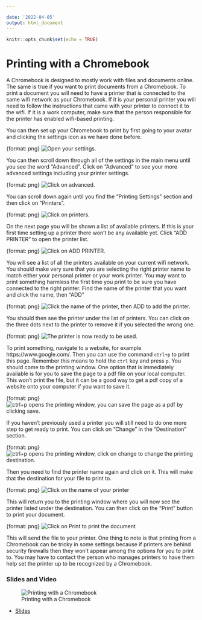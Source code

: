 ```yaml
---

date: '2022-04-05'
output: html_document
---
```


```r
knitr::opts_chunk$set(echo = TRUE)
```

# Printing with a Chromebook

A Chromebook is designed to mostly work with files and documents online. The same is true if you want to print documents from a Chromebook. To print a document you will need to have a printer that is connected to the same wifi network as your Chromebook. If it is your personal printer you will need to follow the instructions that came with your printer to connect it to the wifi. If it is a work computer, make sure that the person responsible for the printer has enabled wifi-based printing.

You can then set up your Chromebook to print by first going to your avatar and clicking the settings icon as we have done before.

{format: png}
![Open your settings.](https://docs.google.com/presentation/d/1KxH-cciEQAyyHcngpzw_4n-vQkznmBsvi6QhS5RBOwg/export/png?id=1KxH-cciEQAyyHcngpzw_4n-vQkznmBsvi6QhS5RBOwg&pageid=g3b1980cd70_0_123)

You can then scroll down through all of the settings in the main menu until you see the word "Advanced". Click on "Advanced" to see your more advanced settings including your printer settings.


{format: png}
![Click on advanced.](https://docs.google.com/presentation/d/1KxH-cciEQAyyHcngpzw_4n-vQkznmBsvi6QhS5RBOwg/export/png?id=1KxH-cciEQAyyHcngpzw_4n-vQkznmBsvi6QhS5RBOwg&pageid=g3b1980cd70_0_82)


You can scroll down again until you find the "Printing Settings" section and then click on "Printers".


{format: png}
![Click on printers.](https://docs.google.com/presentation/d/1KxH-cciEQAyyHcngpzw_4n-vQkznmBsvi6QhS5RBOwg/export/png?id=1KxH-cciEQAyyHcngpzw_4n-vQkznmBsvi6QhS5RBOwg&pageid=g3b1980cd70_0_87)


On the next page you will be shown a list of available printers. If this is your first time setting up a printer there won't be any available yet. Click "ADD PRINTER" to open the printer list.

{format: png}
![Click on ADD PRINTER.](https://docs.google.com/presentation/d/1KxH-cciEQAyyHcngpzw_4n-vQkznmBsvi6QhS5RBOwg/export/png?id=1KxH-cciEQAyyHcngpzw_4n-vQkznmBsvi6QhS5RBOwg&pageid=g3b1980cd70_0_92)

You will see a list of all the printers available on your current wifi network. You should make very sure that you are selecting the right printer name to match either your personal printer or your work printer. You may want to print something harmless the first time you print to be sure you have connected to the right printer. Find the name of the printer that you want and click the name, then "ADD"

{format: png}
![Click the name of the printer, then ADD to add the printer.](https://docs.google.com/presentation/d/1KxH-cciEQAyyHcngpzw_4n-vQkznmBsvi6QhS5RBOwg/export/png?id=1KxH-cciEQAyyHcngpzw_4n-vQkznmBsvi6QhS5RBOwg&pageid=g3b1980cd70_0_97)

You should then see the printer under the list of printers. You can click on the three dots next to the printer to remove it if you selected the wrong one.


{format: png}
![The printer is now ready to be used. ](https://docs.google.com/presentation/d/1KxH-cciEQAyyHcngpzw_4n-vQkznmBsvi6QhS5RBOwg/export/png?id=1KxH-cciEQAyyHcngpzw_4n-vQkznmBsvi6QhS5RBOwg&pageid=g3b1980cd70_0_103)


To print something, navigate to a website, for example https://www.google.com/. Then you can use the command `ctrl+p` to print this page. Remember this means to hold the `ctrl` key and press `p`. You should come to the printing window. One option that is immediately available is for you to save the page to a pdf file on your local computer. This won't print the file, but it can be a good way to get a pdf copy of a website onto your computer if you want to save it.

{format: png}
![ctrl+p opens the printing window, you can save the page as a pdf by clicking save. ](https://docs.google.com/presentation/d/1KxH-cciEQAyyHcngpzw_4n-vQkznmBsvi6QhS5RBOwg/export/png?id=1KxH-cciEQAyyHcngpzw_4n-vQkznmBsvi6QhS5RBOwg&pageid=g3b1980cd70_0_240)


If you haven't previously used a printer you will still need to do one more step to get ready to print. You can click on  "Change" in the "Destination" section.


{format: png}
![ctrl+p opens the printing window, click on change to change the printing destination. ](https://docs.google.com/presentation/d/1KxH-cciEQAyyHcngpzw_4n-vQkznmBsvi6QhS5RBOwg/export/png?id=1KxH-cciEQAyyHcngpzw_4n-vQkznmBsvi6QhS5RBOwg&pageid=g3b1980cd70_0_108)

Then you need to find the printer name again and click on it. This will make that the destination for your file to print to.

{format: png}
![Click on the name of your printer](https://docs.google.com/presentation/d/1KxH-cciEQAyyHcngpzw_4n-vQkznmBsvi6QhS5RBOwg/export/png?id=1KxH-cciEQAyyHcngpzw_4n-vQkznmBsvi6QhS5RBOwg&pageid=g3b1980cd70_0_113)

This will return you to the printing window where you will now see the printer listed under the destination. You can then click on the "Print" button to print your document.

{format: png}
![Click on Print to print the document ](https://docs.google.com/presentation/d/1KxH-cciEQAyyHcngpzw_4n-vQkznmBsvi6QhS5RBOwg/export/png?id=1KxH-cciEQAyyHcngpzw_4n-vQkznmBsvi6QhS5RBOwg&pageid=g3b1980cd70_0_118)

This will send the file to your printer. One thing to note is that printing from a Chromebook can be tricky in some settings because if printers are behind security firewalls then they won't appear among the options for you to print to. You may have to contact the person who manages printers to have them help set the printer up to be recognized by a Chromebook.

### Slides and Video

![Printing with a Chromebook](https://www.youtube.com/watch?v=_eHGPls1nhs)

* [Slides](https://docs.google.com/presentation/d/1KxH-cciEQAyyHcngpzw_4n-vQkznmBsvi6QhS5RBOwg/edit?usp=sharing)
